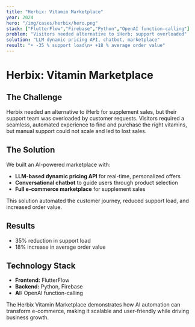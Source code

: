 ```yaml
---
title: "Herbix: Vitamin Marketplace"
year: 2024
hero: "/img/cases/herbix/hero.png"
stack: ["FlutterFlow","Firebase","Python","OpenAI function-calling"]
problem: "Visitors needed alternative to iHerb; support overloaded"
solution: "LLM dynamic pricing API, chatbot, marketplace"
result: "• -35 % support load\n• +18 % average order value"
---
```


# Herbix: Vitamin Marketplace

## The Challenge

Herbix needed an alternative to iHerb for supplement sales, but their support team was overloaded by customer requests. Visitors required a seamless, automated experience to find and purchase the right vitamins, but manual support could not scale and led to lost sales.

## The Solution

We built an AI-powered marketplace with:
- **LLM-based dynamic pricing API** for real-time, personalized offers
- **Conversational chatbot** to guide users through product selection
- **Full e-commerce marketplace** for supplement sales

This solution automated the customer journey, reduced support load, and increased order value.

## Results

- 35% reduction in support load
- 18% increase in average order value

## Technology Stack
- **Frontend:** FlutterFlow
- **Backend:** Python, Firebase
- **AI:** OpenAI function-calling

The Herbix Vitamin Marketplace demonstrates how AI automation can transform e-commerce, making it scalable and user-friendly while driving business growth. 